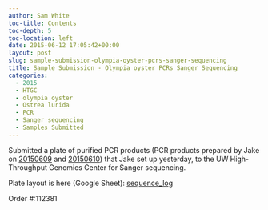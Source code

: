```yaml
---
author: Sam White
toc-title: Contents
toc-depth: 5
toc-location: left
date: 2015-06-12 17:05:42+00:00
layout: post
slug: sample-submission-olympia-oyster-pcrs-sanger-sequencing
title: Sample Submission - Olympia oyster PCRs Sanger Sequencing
categories:
  - 2015
  - HTGC
  - olympia oyster
  - Ostrea lurida
  - PCR
  - Sanger sequencing
  - Samples Submitted
---
```


Submitted a plate of purified PCR products (PCR products prepared by Jake on [20150609](https://heareresearch.blogspot.com/2015/06/6-9-2015-flanking-primer-trial-pcr.html) and [20150610](http://heareresearch.blogspot.com/2015/06/6-10-2015-flanking-primer-pcr-pt-2.html)) that Jake set up yesterday, to the UW High-Throughput Genomics Center for Sanger sequencing.

Plate layout is here (Google Sheet): [sequence_log](https://docs.google.com/spreadsheet/ccc?key=0AtV_gF766XZAcHljOFBWd3pLTUJwbUxkdkg1OGdCY3c&usp=sharing)

Order #:112381
